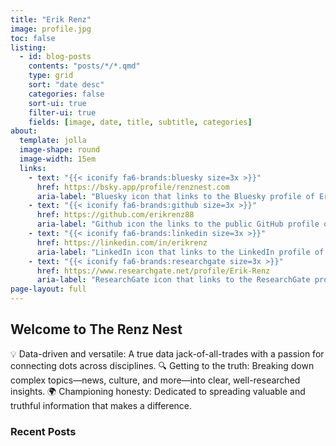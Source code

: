 ```yaml
---
title: "Erik Renz"
image: profile.jpg
toc: false
listing:
  - id: blog-posts
    contents: "posts/*/*.qmd"
    type: grid
    sort: "date desc"
    categories: false
    sort-ui: true
    filter-ui: true
    fields: [image, date, title, subtitle, categories]
about:
  template: jolla
  image-shape: round
  image-width: 15em
  links:
    - text: "{{< iconify fa6-brands:bluesky size=3x >}}"
      href: https://bsky.app/profile/renznest.com
      aria-label: "Bluesky icon that links to the Bluesky profile of Erik Renz"
    - text: "{{< iconify fa6-brands:github size=3x >}}"
      href: https://github.com/erikrenz88
      aria-label: "Github icon the links to the public GitHub profile of Erik Renz"
    - text: "{{< iconify fa6-brands:linkedin size=3x >}}"
      href: https://linkedin.com/in/erikrenz
      aria-label: "LinkedIn icon that links to the LinkedIn profile of Erik Renz"
    - text: "{{< iconify fa6-brands:researchgate size=3x >}}"
      href: https://www.researchgate.net/profile/Erik-Renz
      aria-label: "ResearchGate icon that links to the ResearchGate profile of Erik Renz"
page-layout: full
---
```


:::::: {.hero-banner}
::::: {.content-block}
:::: {.hero-text}
# Welcome to The Renz Nest

💡 Data-driven and versatile: A true data jack-of-all-trades with a passion for connecting dots across disciplines.
🔍 Getting to the truth: Breaking down complex topics—news, culture, and more—into clear, well-researched insights.
🌍 Championing honesty: Dedicated to spreading valuable and truthful information that makes a difference.
::::
:::::
::::::

:::: {.content-block}
### Recent Posts
::: {#blog-posts}
:::
::::
